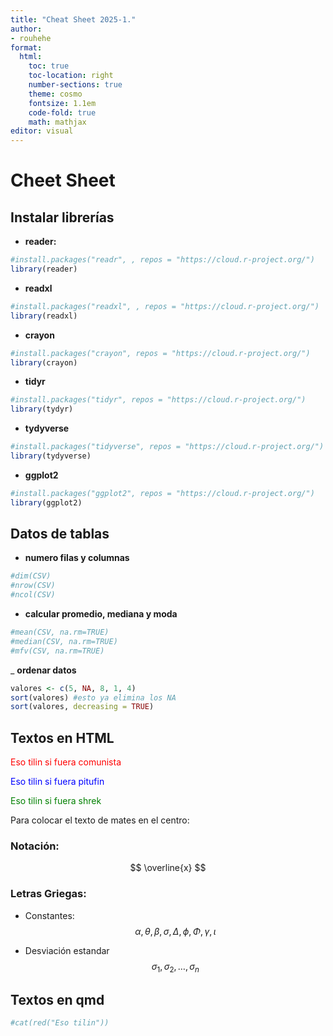 ```yaml
---
title: "Cheat Sheet 2025-1."
author:
- rouhehe
format:
  html:
    toc: true
    toc-location: right
    number-sections: true
    theme: cosmo
    fontsize: 1.1em
    code-fold: true
    math: mathjax
editor: visual
---
```

# Cheet Sheet

## Instalar librerías

-   **reader:**

```r
#install.packages("readr", , repos = "https://cloud.r-project.org/")
library(reader)
```

- **readxl**

```r
#install.packages("readxl", , repos = "https://cloud.r-project.org/")
library(readxl)
```

- **crayon**
```r
#install.packages("crayon", repos = "https://cloud.r-project.org/")
library(crayon)
```


- **tidyr**
```r
#install.packages("tidyr", repos = "https://cloud.r-project.org/")
library(tydyr)
```

- **tydyverse**
```r
#install.packages("tidyverse", repos = "https://cloud.r-project.org/")
library(tydyverse)
```

- **ggplot2**
```r
#install.packages("ggplot2", repos = "https://cloud.r-project.org/")
library(ggplot2)
```


## Datos de tablas

-   **numero filas y columnas**

```r
#dim(CSV) 
#nrow(CSV)
#ncol(CSV)
```

- **calcular promedio, mediana y moda**

```r
#mean(CSV, na.rm=TRUE) 
#median(CSV, na.rm=TRUE)
#mfv(CSV, na.rm=TRUE)
```

_ **ordenar datos**

```r
valores <- c(5, NA, 8, 1, 4)
sort(valores) #esto ya elimina los NA
sort(valores, decreasing = TRUE)
```
## Textos en HTML

<p style="color: red;">Eso tilin si fuera comunista</p>
<p style="color: blue;">Eso tilin si fuera pitufin</p>
<p style="color: green;">Eso tilin si fuera shrek</p>

Para colocar el texto de mates en el centro:

### Notación:

$$ 
\overline{x}
$$

### Letras Griegas:

- Constantes:
$$
\alpha,\theta,\beta,\sigma,\Delta,\phi,\Phi,\gamma,\iota
$$

- Desviación estandar
$$
\sigma_1, \sigma_2,\dots,\sigma_n
$$

## Textos en qmd

```r
#cat(red("Eso tilin"))
```
